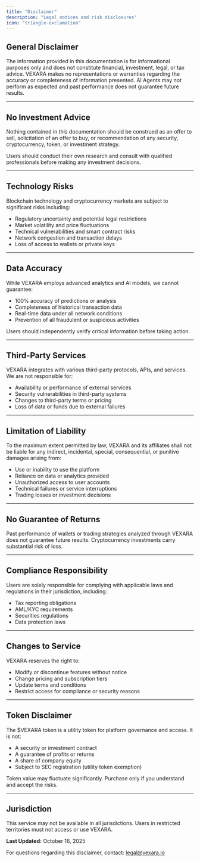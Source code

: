 ```yaml
---
title: "Disclaimer"
description: "Legal notices and risk disclosures"
icon: "triangle-exclamation"
---
```


## General Disclaimer

The information provided in this documentation is for informational purposes only and does not constitute financial, investment, legal, or tax advice. VEXARA makes no representations or warranties regarding the accuracy or completeness of information presented. AI Agents may not perform as expected and past performance does not guarantee future results.

---

## No Investment Advice

Nothing contained in this documentation should be construed as an offer to sell, solicitation of an offer to buy, or recommendation of any security, cryptocurrency, token, or investment strategy.

Users should conduct their own research and consult with qualified professionals before making any investment decisions.

---

## Technology Risks

Blockchain technology and cryptocurrency markets are subject to significant risks including:

- Regulatory uncertainty and potential legal restrictions
- Market volatility and price fluctuations
- Technical vulnerabilities and smart contract risks
- Network congestion and transaction delays
- Loss of access to wallets or private keys

---

## Data Accuracy

While VEXARA employs advanced analytics and AI models, we cannot guarantee:

- 100% accuracy of predictions or analysis
- Completeness of historical transaction data
- Real-time data under all network conditions
- Prevention of all fraudulent or suspicious activities

Users should independently verify critical information before taking action.

---

## Third-Party Services

VEXARA integrates with various third-party protocols, APIs, and services. We are not responsible for:

- Availability or performance of external services
- Security vulnerabilities in third-party systems
- Changes to third-party terms or pricing
- Loss of data or funds due to external failures

---

## Limitation of Liability

To the maximum extent permitted by law, VEXARA and its affiliates shall not be liable for any indirect, incidental, special, consequential, or punitive damages arising from:

- Use or inability to use the platform
- Reliance on data or analytics provided
- Unauthorized access to user accounts
- Technical failures or service interruptions
- Trading losses or investment decisions

---

## No Guarantee of Returns

Past performance of wallets or trading strategies analyzed through VEXARA does not guarantee future results. Cryptocurrency investments carry substantial risk of loss.

---

## Compliance Responsibility

Users are solely responsible for complying with applicable laws and regulations in their jurisdiction, including:

- Tax reporting obligations
- AML/KYC requirements
- Securities regulations
- Data protection laws

---

## Changes to Service

VEXARA reserves the right to:

- Modify or discontinue features without notice
- Change pricing and subscription tiers
- Update terms and conditions
- Restrict access for compliance or security reasons

---

## Token Disclaimer

The \$VEXARA token is a utility token for platform governance and access. It is not:

- A security or investment contract
- A guarantee of profits or returns
- A share of company equity
- Subject to SEC registration (utility token exemption)

Token value may fluctuate significantly. Purchase only if you understand and accept the risks.

---

## Jurisdiction

This service may not be available in all jurisdictions. Users in restricted territories must not access or use VEXARA.

**Last Updated:** October 16, 2025

For questions regarding this disclaimer, contact: legal@vexara.io
